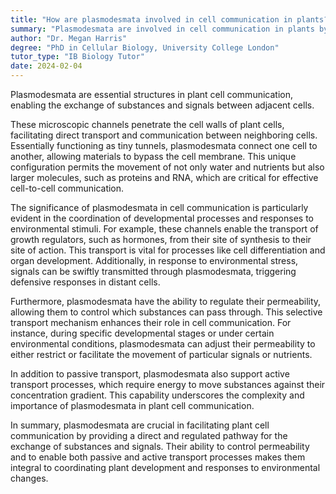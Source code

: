 ```yaml
---
title: "How are plasmodesmata involved in cell communication in plants?"
summary: "Plasmodesmata are involved in cell communication in plants by facilitating the exchange of substances and signals between cells."
author: "Dr. Megan Harris"
degree: "PhD in Cellular Biology, University College London"
tutor_type: "IB Biology Tutor"
date: 2024-02-04
---
```


Plasmodesmata are essential structures in plant cell communication, enabling the exchange of substances and signals between adjacent cells.

These microscopic channels penetrate the cell walls of plant cells, facilitating direct transport and communication between neighboring cells. Essentially functioning as tiny tunnels, plasmodesmata connect one cell to another, allowing materials to bypass the cell membrane. This unique configuration permits the movement of not only water and nutrients but also larger molecules, such as proteins and RNA, which are critical for effective cell-to-cell communication.

The significance of plasmodesmata in cell communication is particularly evident in the coordination of developmental processes and responses to environmental stimuli. For example, these channels enable the transport of growth regulators, such as hormones, from their site of synthesis to their site of action. This transport is vital for processes like cell differentiation and organ development. Additionally, in response to environmental stress, signals can be swiftly transmitted through plasmodesmata, triggering defensive responses in distant cells.

Furthermore, plasmodesmata have the ability to regulate their permeability, allowing them to control which substances can pass through. This selective transport mechanism enhances their role in cell communication. For instance, during specific developmental stages or under certain environmental conditions, plasmodesmata can adjust their permeability to either restrict or facilitate the movement of particular signals or nutrients.

In addition to passive transport, plasmodesmata also support active transport processes, which require energy to move substances against their concentration gradient. This capability underscores the complexity and importance of plasmodesmata in plant cell communication.

In summary, plasmodesmata are crucial in facilitating plant cell communication by providing a direct and regulated pathway for the exchange of substances and signals. Their ability to control permeability and to enable both passive and active transport processes makes them integral to coordinating plant development and responses to environmental changes.
    